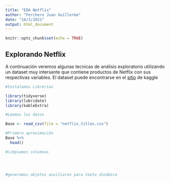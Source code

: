 ```yaml
---
title: "EDA Netflix"
author: "Ferchero Juan Guillermo"
date: "16/3/2021"
output: html_document 
---
```


```r
knitr::opts_chunk$set(echo = TRUE)
```

## Explorando Netflix

A continuación veremos algunas tecnicas de análisis exploratorio utilizando un dataset muy intersante que contiene productos de Netflix con sus respectivas variables. El dataset puede encontrarse en el [sitio](www.kaggle.com) de kaggle

```r
#Instalamos Librerías

library(tidyverse)
library(lubridate)
library(kableExtra)

#Leemos los datos

Base <- read_csv(file = "netflix_titles.csv")

#Primera aproximación 
Base %>% 
  head()

#Limpiamos columnas




#generamos objetos auxiliares para texto dinámico



```
